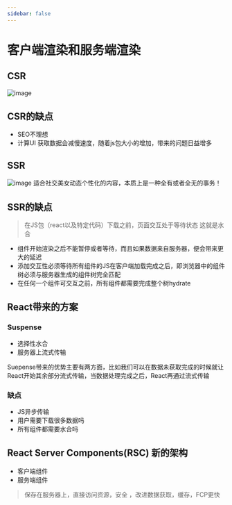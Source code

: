 ```yaml
---
sidebar: false
---
```


# 客户端渲染和服务端渲染

## CSR
![image](https://github.com/lkzwc/feddu/assets/84896877/6f19c17a-ac5c-4e8d-9527-c26e89306186)


## CSR的缺点

* SEO不理想
* 计算UI 获取数据会减慢速度，随着js包大小的增加，带来的问题日益增多


## SSR

![image](https://github.com/lkzwc/feddu/assets/84896877/585679f5-b2be-45e2-b5da-3f91596e529b)
适合社交美女动态个性化的内容，本质上是一种全有或者全无的事务！

## SSR的缺点
> 在JS包（react以及特定代码）下载之前，页面交互处于等待状态 这就是水合

* 组件开始渲染之后不能暂停或者等待，而且如果数据来自服务器，便会带来更大的延迟
* 添加交互性必须等待所有组件的JS在客户端加载完成之后，即浏览器中的组件树必须与服务器生成的组件树完全匹配
* 在任何一个组件可交互之前，所有组件都需要完成整个树hydrate


## React带来的方案

### Suspense
 * 选择性水合
 * 服务器上流式传输

  Suepense带来的优势主要有两方面，比如我们可以在数据未获取完成的时候就让React开始其余部分流式传输，当数据处理完成之后，React再通过流式传输

### 缺点
* JS异步传输
* 用户需要下载很多数据吗
* 所有组件都需要水合吗

## React Server Components(RSC) 新的架构
* 客户端组件
* 服务端组件
> 保存在服务器上，直接访问资源，安全 ，改进数据获取，缓存，FCP更快
